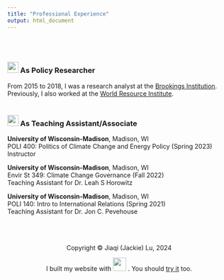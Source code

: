```yaml
---
title: "Professional Experience"
output: html_document
---
```

<br> <br>

### <img src="images/government.png" width="25"> As Policy Researcher
From 2015 to 2018, I was a research analyst at the [Brookings Institution](https://www.brookings.edu/). Previously, I also worked at the [World Resource Institute](https://www.wri.org/).
<br> <br>

### <img src="images/teaching.png" width="25"> As Teaching Assistant/Associate

**University of Wisconsin-Madison**, Madison, WI <br>
POLI 400: Politics of Climate Change and Energy Policy
 (Spring 2023) <br>
Instructor<br>

**University of Wisconsin-Madison**, Madison, WI <br>
Envir St 349: Climate Change Governance (Fall 2022) <br>
Teaching Assistant for Dr. Leah S Horowitz 
<br>

**University of Wisconsin-Madison**, Madison, WI <br>
POLI 140: Intro to International Relations (Spring 2021) <br>
Teaching Assistant for Dr. Jon C. Pevehouse
<br>

<br>
<br>
<br>
<center> Copyright © Jiaqi (Jackie) Lu, 2024
<center>  I built my website with <img src="images/rstudio-logo.png" width="30"> . You should [try it](https://rmarkdown.rstudio.com/) too.


